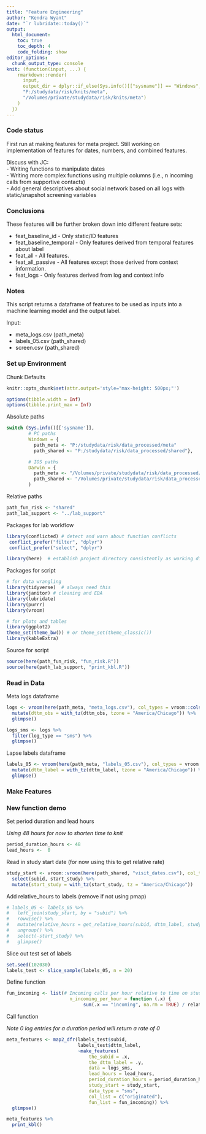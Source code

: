 ---
title: "Feature Engineering"
author: "Kendra Wyant"
date: "`r lubridate::today()`"
output: 
  html_document:
    toc: true 
    toc_depth: 4
    code_folding: show
editor_options: 
  chunk_output_type: console
knit: (function(input, ...) {
    rmarkdown::render(
      input,
      output_dir = dplyr::if_else(Sys.info()[["sysname"]] == "Windows",
      "P:/studydata/risk/knits/meta", 
      "/Volumes/private/studydata/risk/knits/meta")
    )
  })
---

### Code status

First run at making features for meta project. Still working on implementation of features for dates, numbers, and combined features.   

Discuss with JC:   
- Writing functions to manipulate dates   
- Writing more complex functions using multiple columns (i.e., n incoming calls from supportive contacts)    
- Add general descriptives about social network based on all logs with static/snapshot screening variables   


### Conclusions

These features will be further broken down into different feature sets:     

- feat_baseline_id - Only static/ID features    
- feat_baseline_temporal - Only features derived from temporal features about label      
- feat_all - All features.   
- feat_all_passive - All features except those derived from context information.     
- feat_logs - Only features derived from log and context info     


### Notes

This script returns a dataframe of features to be used as inputs into a machine learning model and the output label.      

Input:   

- meta_logs.csv (path_meta)   
- labels_05.csv (path_shared)   
- screen.csv (path_shared)


### Set up Environment

Chunk Defaults
```{r defaults, include=FALSE}
knitr::opts_chunk$set(attr.output='style="max-height: 500px;"')

options(tibble.width = Inf)
options(tibble.print_max = Inf)
```

Absolute paths
```{r, paths}
switch (Sys.info()[['sysname']],
        # PC paths
        Windows = {
          path_meta <- "P:/studydata/risk/data_processed/meta"
          path_shared <- "P:/studydata/risk/data_processed/shared"},

        # IOS paths
        Darwin = {
          path_meta <- "/Volumes/private/studydata/risk/data_processed/meta"
          path_shared <- "/Volumes/private/studydata/risk/data_processed/shared"}
        )
```

Relative paths
```{r}
path_fun_risk <- "shared"
path_lab_support <- "../lab_support"
```

Packages for lab workflow 
```{r, packages_workflow, message=FALSE, warning=FALSE}
library(conflicted) # detect and warn about function conflicts
 conflict_prefer("filter", "dplyr")
 conflict_prefer("select", "dplyr")

library(here)  # establish project directory consistently as working directory
```

Packages for script
```{r, packages_script, message=FALSE, warning=FALSE}
# for data wrangling
library(tidyverse)  # always need this
library(janitor) # cleaning and EDA
library(lubridate)
library(purrr)
library(vroom)

# for plots and tables
library(ggplot2)
theme_set(theme_bw()) # or theme_set(theme_classic())
library(kableExtra)
```

Source for script
```{r, source_script, message=FALSE, warning=FALSE}
source(here(path_fun_risk, "fun_risk.R"))
source(here(path_lab_support, "print_kbl.R"))
```

### Read in Data

Meta logs dataframe  
```{r}
logs <- vroom(here(path_meta, "meta_logs.csv"), col_types = vroom::cols()) %>% 
  mutate(dttm_obs = with_tz(dttm_obs, tzone = "America/Chicago")) %>% 
  glimpse()

logs_sms <- logs %>% 
  filter(log_type == "sms") %>% 
  glimpse()
```

Lapse labels dataframe
```{r}
labels_05 <- vroom(here(path_meta, "labels_05.csv"), col_types = vroom::cols()) %>% 
  mutate(dttm_label = with_tz(dttm_label, tzone = "America/Chicago")) %>% 
  glimpse()
```


### Make Features

### New function demo

Set period duration and lead hours   

*Using 48 hours for now to shorten time to knit*
```{r}
period_duration_hours <- 48
lead_hours <-  0 
```

Read in study start date (for now using this to get relative rate)
```{r}
study_start <- vroom::vroom(here(path_shared, "visit_dates.csv"), col_types = vroom::cols()) %>% 
  select(subid, start_study) %>% 
  mutate(start_study = with_tz(start_study, tz = "America/Chicago"))
```

Add relative_hours to labels (remove if not using pmap)
```{r}
# labels_05 <- labels_05 %>% 
#   left_join(study_start, by = "subid") %>% 
#   rowwise() %>% 
#   mutate(relative_hours = get_relative_hours(subid, dttm_label, study_start, period_duration_hours)) %>% 
#   ungroup() %>% 
#   select(-start_study) %>% 
#   glimpse()
```


Slice out test set of labels
```{r}
set.seed(102030)
labels_test <- slice_sample(labels_05, n = 20)
```


Define function
```{r}
fun_incoming <- list(# Incoming calls per hour relative to time on study
                       n_incoming_per_hour = function (.x) {
                            sum(.x == "incoming", na.rm = TRUE) / relative_hours})

```




Call function     

*Note 0 log entries for a duration period will return a rate of 0*
```{r}
meta_features <- map2_dfr(labels_test$subid,
                          labels_test$dttm_label,
                          ~make_features(
                              the_subid = .x,
                              the_dttm_label = .y,
                              data = logs_sms,
                              lead_hours = lead_hours, 
                              period_duration_hours = period_duration_hours,
                              study_start = study_start,
                              data_type = "sms",
                              col_list = c("originated"),
                              fun_list = fun_incoming)) %>% 
  glimpse()

meta_features %>% 
  print_kbl()
```

